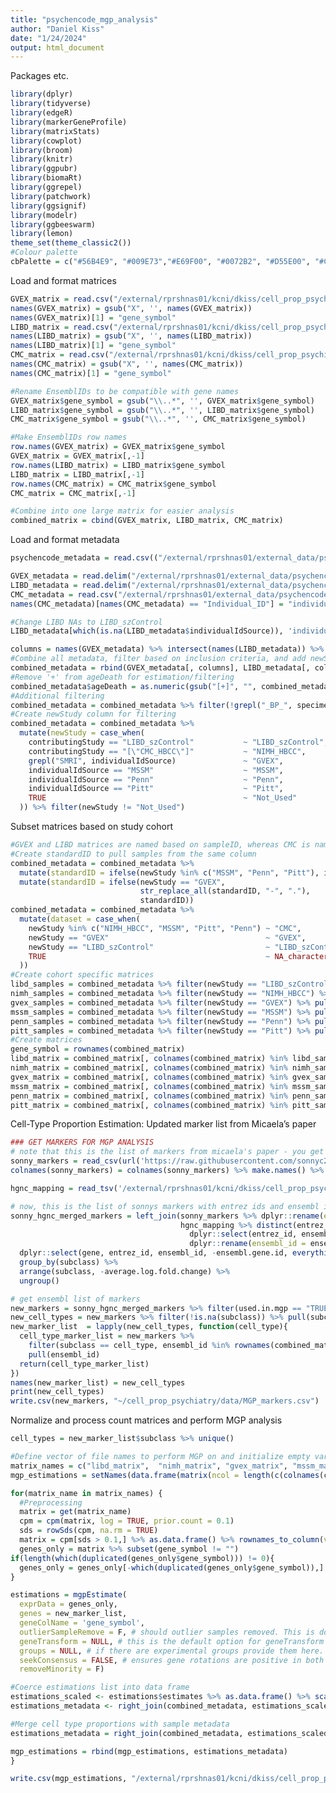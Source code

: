 ```yaml
---
title: "psychencode_mgp_analysis"
author: "Daniel Kiss"
date: "1/24/2024"
output: html_document
---
```


Packages etc.
```r
library(dplyr)
library(tidyverse)
library(edgeR)
library(markerGeneProfile) 
library(matrixStats)
library(cowplot)
library(broom)
library(knitr)
library(ggpubr)
library(biomaRt)
library(ggrepel)
library(patchwork)
library(ggsignif)
library(modelr)
library(ggbeeswarm)
library(lemon)
theme_set(theme_classic2())
#Colour palette
cbPalette = c("#56B4E9", "#009E73","#E69F00", "#0072B2", "#D55E00", "#CC79A7","#000000","#F0E442")
```

Load and format matrices
```r
GVEX_matrix = read.csv("/external/rprshnas01/kcni/dkiss/cell_prop_psychiatry/data/GVEX_count_matrix.csv")
names(GVEX_matrix) = gsub("X", '', names(GVEX_matrix))
names(GVEX_matrix)[1] = "gene_symbol"
LIBD_matrix = read.csv("/external/rprshnas01/kcni/dkiss/cell_prop_psychiatry/data/LIBD_count_matrix.csv")
names(LIBD_matrix) = gsub("X", '', names(LIBD_matrix))
names(LIBD_matrix)[1] = "gene_symbol"
CMC_matrix = read.csv("/external/rprshnas01/kcni/dkiss/cell_prop_psychiatry/data/CMC_count_matrix.csv")
names(CMC_matrix) = gsub("X", '', names(CMC_matrix))
names(CMC_matrix)[1] = "gene_symbol"

#Rename EnsemblIDs to be compatible with gene names
GVEX_matrix$gene_symbol = gsub("\\..*", '', GVEX_matrix$gene_symbol)
LIBD_matrix$gene_symbol = gsub("\\..*", '', LIBD_matrix$gene_symbol)
CMC_matrix$gene_symbol = gsub("\\..*", '', CMC_matrix$gene_symbol)

#Make EnsemblIDs row names
row.names(GVEX_matrix) = GVEX_matrix$gene_symbol
GVEX_matrix = GVEX_matrix[,-1]
row.names(LIBD_matrix) = LIBD_matrix$gene_symbol
LIBD_matrix = LIBD_matrix[,-1]
row.names(CMC_matrix) = CMC_matrix$gene_symbol
CMC_matrix = CMC_matrix[,-1]

#Combine into one large matrix for easier analysis
combined_matrix = cbind(GVEX_matrix, LIBD_matrix, CMC_matrix)

```

Load and format metadata
```r
psychencode_metadata = read.csv(("/external/rprshnas01/external_data/psychencode/PsychENCODE/Metadata/CapstoneCollection_Metadata_Clinical.csv"))

GVEX_metadata = read.delim("/external/rprshnas01/external_data/psychencode/PsychENCODE//BrainGVEX/RNAseq/SYNAPSE_METADATA_MANIFEST.tsv") %>% filter(dataType == "geneExpression")  %>% left_join(psychencode_metadata)
LIBD_metadata = read.delim("/external/rprshnas01/external_data/psychencode/PsychENCODE/LIBD__szControl/RNAseq/SYNAPSE_METADATA_MANIFEST.tsv") %>% filter(dataType == "geneExpression")  %>% left_join(psychencode_metadata)
CMC_metadata = read.csv("/external/rprshnas01/external_data/psychencode/PsychENCODE/CMC/Metadata/SYNAPSE_TABLE_QUERY_123020650.csv") %>% filter(dataType == "geneExpression", fileFormat == "tsv")  %>% left_join(psychencode_metadata)
names(CMC_metadata)[names(CMC_metadata) == "Individual_ID"] = "individualID"

#Change LIBD NAs to LIBD_szControl 
LIBD_metadata[which(is.na(LIBD_metadata$individualIdSource)), 'individualIdSource'] = 'LIBD_szControl'

columns = names(GVEX_metadata) %>% intersect(names(LIBD_metadata)) %>% intersect(names(CMC_metadata))
#Combine all metadata, filter based on inclusion criteria, and add newStudy column for cohort-based MGP
combined_metadata = rbind(GVEX_metadata[, columns], LIBD_metadata[, columns], CMC_metadata[, columns])
#Remove '+' from ageDeath for estimation/filtering
combined_metadata$ageDeath = as.numeric(gsub("[+]", "", combined_metadata$ageDeath))
#Additional filtering 
combined_metadata = combined_metadata %>% filter(!grepl("_BP_", specimenID), contributingStudy != "[\"BrainGVEX\"]", contributingStudy != "[\"LIBD_szControl\"]", !is.na(individualIdSource), primaryDiagnosis %in% c("control", "Schizophrenia"), ageDeath >= 15)
#Create newStudy column for filtering
combined_metadata = combined_metadata %>%
  mutate(newStudy = case_when(
    contributingStudy == "LIBD_szControl"           ~ "LIBD_szControl",
    contributingStudy == "[\"CMC_HBCC\"]"           ~ "NIMH_HBCC",
    grepl("SMRI", individualIdSource)               ~ "GVEX",
    individualIdSource == "MSSM"                    ~ "MSSM",
    individualIdSource == "Penn"                    ~ "Penn",
    individualIdSource == "Pitt"                    ~ "Pitt",
    TRUE                                            ~ "Not_Used"
  )) %>% filter(newStudy != "Not_Used")
```

Subset matrices based on study cohort
```r
#GVEX and LIBD matrices are named based on sampleID, whereas CMC is named based on individualID
#Create standardID to pull samples from the same column
combined_metadata = combined_metadata %>%
  mutate(standardID = ifelse(newStudy %in% c("MSSM", "Penn", "Pitt"), individualID, specimenID)) %>%
  mutate(standardID = ifelse(newStudy == "GVEX", 
                             str_replace_all(standardID, "-", "."), 
                             standardID))
combined_metadata = combined_metadata %>%
  mutate(dataset = case_when(
    newStudy %in% c("NIMH_HBCC", "MSSM", "Pitt", "Penn") ~ "CMC",
    newStudy == "GVEX"                                   ~ "GVEX",
    newStudy == "LIBD_szControl"                         ~ "LIBD_szControl",
    TRUE                                                 ~ NA_character_
  ))
#Create cohort specific matrices
libd_samples = combined_metadata %>% filter(newStudy == "LIBD_szControl") %>% pull(standardID)
nimh_samples = combined_metadata %>% filter(newStudy == "NIMH_HBCC") %>% pull(standardID)
gvex_samples = combined_metadata %>% filter(newStudy == "GVEX") %>% pull(standardID) 
mssm_samples = combined_metadata %>% filter(newStudy == "MSSM") %>% pull(standardID)
penn_samples = combined_metadata %>% filter(newStudy == "Penn") %>% pull(standardID)
pitt_samples = combined_metadata %>% filter(newStudy == "Pitt") %>% pull(standardID)
#Create matrices
gene_symbol = rownames(combined_matrix)
libd_matrix = combined_matrix[, colnames(combined_matrix) %in% libd_samples] 
nimh_matrix = combined_matrix[, colnames(combined_matrix) %in% nimh_samples] 
gvex_matrix = combined_matrix[, colnames(combined_matrix) %in% gvex_samples] 
mssm_matrix = combined_matrix[, colnames(combined_matrix) %in% mssm_samples] 
penn_matrix = combined_matrix[, colnames(combined_matrix) %in% penn_samples]
pitt_matrix = combined_matrix[, colnames(combined_matrix) %in% pitt_samples] 
```

Cell-Type Proportion Estimation: Updated marker list from Micaela's paper
```r
### GET MARKERS FOR MGP ANALYSIS
# note that this is the list of markers from micaela's paper - you get similar but diff results if you use the markers from the aging paper
sonny_markers = read_csv(url('https://raw.githubusercontent.com/sonnyc247/MarkerSelection/master/Data/Outputs/CSVs_and_Tables/Markers/MTG_and_CgG_lfct2/new_MTGnCgG_lfct2.5_Publication.csv'))
colnames(sonny_markers) = colnames(sonny_markers) %>% make.names() %>% tolower()

hgnc_mapping = read_tsv('/external/rprshnas01/kcni/dkiss/cell_prop_psychiatry/data/hgnc_complete_set.txt')

# now, this is the list of sonnys markers with entrez ids and ensembl ids where possible
sonny_hgnc_merged_markers = left_join(sonny_markers %>% dplyr::rename(entrez_id = entrez.gene.id), 
                                      hgnc_mapping %>% distinct(entrez_id, .keep_all = T)%>% 
                                        dplyr::select(entrez_id, ensembl_gene_id) %>% 
                                        dplyr::rename(ensembl_id = ensembl_gene_id)) %>% 
  dplyr::select(gene, entrez_id, ensembl_id, -ensembl.gene.id, everything()) %>% 
  group_by(subclass) %>% 
  arrange(subclass, -average.log.fold.change) %>% 
  ungroup()

# get ensembl list of markers
new_markers = sonny_hgnc_merged_markers %>% filter(used.in.mgp == "TRUE")
new_cell_types = new_markers %>% filter(!is.na(subclass)) %>% pull(subclass) %>% unique
new_marker_list  = lapply(new_cell_types, function(cell_type){
  cell_type_marker_list = new_markers %>% 
    filter(subclass == cell_type, ensembl_id %in% rownames(combined_matrix)) %>% 
    pull(ensembl_id)
  return(cell_type_marker_list)
})
names(new_marker_list) = new_cell_types
print(new_cell_types)
write.csv(new_markers, "~/cell_prop_psychiatry/data/MGP_markers.csv")
```

Normalize and process count matrices and perform MGP analysis
```r
cell_types = new_marker_list$subclass %>% unique()

#Define vector of file names to perform MGP on and initialize empty variable before looping
matrix_names = c("libd_matrix",  "nimh_matrix", "gvex_matrix", "mssm_matrix", "penn_matrix", "pitt_matrix")
mgp_estimations = setNames(data.frame(matrix(ncol = length(c(colnames(combined_metadata), cell_types)), nrow = 0)), c(colnames(combined_metadata), cell_types))

for(matrix_name in matrix_names) {
  #Preprocessing
  matrix = get(matrix_name)
  cpm = cpm(matrix, log = TRUE, prior.count = 0.1)
  sds = rowSds(cpm, na.rm = TRUE)
  matrix = cpm[sds > 0.1,] %>% as.data.frame() %>% rownames_to_column(var = "gene_symbol") #Consider setting SD cutoff to 0 
  genes_only = matrix %>% subset(gene_symbol != "")
if(length(which(duplicated(genes_only$gene_symbol))) != 0){
  genes_only = genes_only[-which(duplicated(genes_only$gene_symbol)),]
}

estimations = mgpEstimate(
  exprData = genes_only,
  genes = new_marker_list,
  geneColName = 'gene_symbol',
  outlierSampleRemove = F, # should outlier samples removed. This is done using boxplot stats
  geneTransform = NULL, # this is the default option for geneTransform
  groups = NULL, # if there are experimental groups provide them here. if not desired set to NULL
  seekConsensus = FALSE, # ensures gene rotations are positive in both of the groups
  removeMinority = F)

#Coerce estimations list into data frame 
estimations_scaled <- estimations$estimates %>% as.data.frame() %>% scale() %>% as.data.frame() %>% tibble::rownames_to_column(var = "standardID")
estimations_metadata <- right_join(combined_metadata, estimations_scaled, by = "standardID")

#Merge cell type proportions with sample metadata
estimations_metadata = right_join(combined_metadata, estimations_scaled )

mgp_estimations = rbind(mgp_estimations, estimations_metadata) 
}

write.csv(mgp_estimations, "/external/rprshnas01/kcni/dkiss/cell_prop_psychiatry/data/psychencode_mgp_estimations.csv")
```


